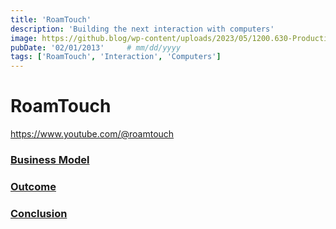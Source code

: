 ```yaml
---
title: 'RoamTouch'
description: 'Building the next interaction with computers'
image: https://github.blog/wp-content/uploads/2023/05/1200.630-Productivity-wLogo@2x.png?resize=1600%2C850
pubDate: '02/01/2013'     # mm/dd/yyyy
tags: ['RoamTouch', 'Interaction', 'Computers']
---
```


# RoamTouch



https://www.youtube.com/@roamtouch


### [Business Model](#business-model)

### [Outcome](#outcome)

### [Conclusion](#conclusion)
